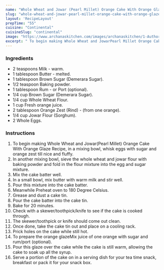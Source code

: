 ---
name: "Whole Wheat and Jowar (Pearl Millet) Orange Cake With Orange Glaze Recipe"
slug: "whole-wheat-and-jowar-pearl-millet-orange-cake-with-orange-glaze-recipe"
layout: 'RecipeLayout'
prepTime: "55"
cuisine: "Continental"
cuisineSlug: "continental"
image: "https://www.archanaskitchen.com/images/archanaskitchen/1-Author/Donna_George/Whole_Wheat_and_Jowar_Orange_Cake_With_Orange_Glaze.jpg"
excerpt: " To begin making Whole Wheat and JowarPearl Millet Orange Cake With Orange Glaze Recipe, in a mixing bowl, whisk eggs with sugar and orange zest till nice and fluffy"
---

### Ingredients

- 2 teaspoons Milk - warm.
- 1 tablespoon Butter - melted.
- 1 tablespoon Brown Sugar (Demerara Sugar).
- 1/2 teaspoon Baking powder.
- 1 tablespoon Rum - or Port (optional).
- 1/4 cup Brown Sugar (Demerara Sugar).
- 1/4 cup Whole Wheat Flour.
- 1 cup Fresh orange juice.
- 2 tablespoon Orange Zest (Rind) - (from one orange).
- 1/4 cup Jowar Flour (Sorghum).
- 2 Whole Eggs.

### Instructions

1.  To begin making Whole Wheat and Jowar(Pearl Millet) Orange Cake With Orange Glaze Recipe, in a mixing bowl, whisk eggs with sugar and orange zest till nice and fluffy.
1. In another mixing bowl, sieve the whole wheat and jowar flour with baking powder and fold in the flour mixture into the egg and sugar mixture.
1. Mix the cake batter well.
1. In a small bowl, mix butter with warm milk and stir well.
1. Pour this mixture into the cake batter.
1. Meanwhile Preheat oven to 180 Degree Celsius.
1. Grease and dust a cake tin.
1. Pour the cake batter into the cake tin.
1. Bake for 20 minutes.
1. Check with a skewer/toothpick/knife to see if the cake is cooked through.
1. The skewer/toothpick or knife should come out clean.
1. Once done, take the cake tin out and place on a cooling rack.
1. Prick holes on the cake while still hot.
1. To prepare the orange glazeMix juice of one orange with sugar and rum/port (optional).
1. Pour this glaze over the cake while the cake is still warm, allowing the cake to soak up all the syrup.
1. Serve a portion of the cake on in a serving dish for your tea time snack, breakfast or pack it for your snack box.
